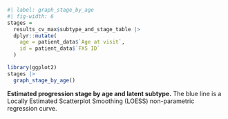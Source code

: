 
::: {#suppfig-stage-by-age}

```r
#| label: graph_stage_by_age
#| fig-width: 6
stages =
  results_cv_max$subtype_and_stage_table |>
  dplyr::mutate(
    age = patient_data$`Age at visit`,
    id = patient_data$`FXS ID`
  )

library(ggplot2)
stages |>
  graph_stage_by_age()

```

**Estimated progression stage by age and latent subtype.**
The blue line is a Locally Estimated Scatterplot Smoothing (LOESS)
non-parametric regression curve.

:::
